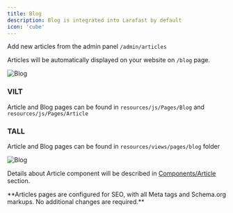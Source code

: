 ```yaml
---
title: Blog
description: Blog is integrated into Larafast by default
icon: 'cube'
---
```


Add new articles from the admin panel `/admin/articles`

Articles will be automatically displayed on your website on `/blog` page.

![Blog](/images/features/blog/blog_article.jpg)

### VILT
Article and Blog pages can be found in `resources/js/Pages/Blog` and `resources/js/Pages/Article`

### TALL
Article and Blog pages can be found in `resources/views/pages/blog` folder

![Blog](/images/features/blog/main.jpg)

Details about Article component will be described in [Components/Article](/vilt/components/blog) section.

<Tip>
**Articles pages are configured for SEO,  with all Meta tags and Schema.org markups. No additional changes are required.**
</Tip>
